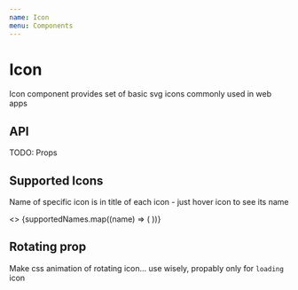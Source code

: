 ```yaml
---
name: Icon
menu: Components
---
```



# Icon

Icon component provides set of basic svg icons commonly used in web apps

## API

TODO: Props

## Supported Icons

Name of specific icon is in title of each icon - just hover icon to see its name

<Playground>
    <>
        {supportedNames.map((name) => (
            <Icon name={name} title={name} key={name} />
        ))}
    </>
</Playground>

## Rotating prop

Make css animation of rotating icon... use wisely, propably only for `loading` icon

<Playground>
    <Icon name={'loading'} isRotating />
    <Icon name={'edit'} isRotating />
</Playground>
